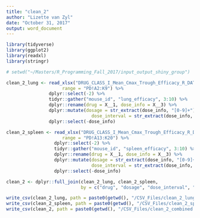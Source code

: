 ```yaml
---
title: "clean_2"
author: "Lizette van Zyl"
date: "October 31, 2017"
output: word_document
---
```


```r
library(tidyverse)
library(ggplot2)
library(readxl)
library(stringr)

# setwd("~/Masters/R_Programming_Fall_2017/input_output_shiny_group")
```

```r
clean_2_lung <- read_xlsx("DRUG_CLASS_I_Mean_Cmax_Trough_Efficacy_R_DATA_ANALYSIS.xlsx",
                     range = "PD!A2:K9") %>%
                dplyr::select(-2) %>%
                tidyr::gather("mouse_id", "lung_efficacy", 3:10) %>%
                dplyr::rename(drug = X__1, dose_info = X__3) %>%
                dplyr::mutate(dosage = str_extract(dose_info, "[0-9]+"),
                                dose_interval = str_extract(dose_info, "[A-Z]+")) %>%
                dplyr::select(-dose_info)

clean_2_spleen <- read_xlsx("DRUG_CLASS_I_Mean_Cmax_Trough_Efficacy_R_DATA_ANALYSIS.xlsx",
                     range = "PD!A13:K20") %>%
                  dplyr::select(-2) %>%
                  tidyr::gather("mouse_id", "spleen_efficacy", 3:10) %>%
                  dplyr::rename(drug = X__1, dose_info = X__3) %>%
                  dplyr::mutate(dosage = str_extract(dose_info, "[0-9]+"),
                                dose_interval = str_extract(dose_info, "[A-Z]+")) %>%
                  dplyr::select(-dose_info)

clean_2 <- dplyr::full_join(clean_2_lung, clean_2_spleen,
                            by = c("drug", "dosage", "dose_interval", "mouse_id"))

write_csv(clean_2_lung, path = paste0(getwd(), "/CSV_Files/clean_2_lung.csv"))
write_csv(clean_2_spleen, path = paste0(getwd(), "/CSV_Files/clean_2_spleen.csv"))
write_csv(clean_2, path = paste0(getwd(), "/CSV_Files/clean_2_combined.csv"))

```



